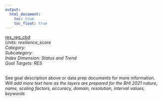 ```yaml
---
output:
  html_document:
    toc: true
    toc_float: true
---
```


[res_reg_cbd](https://github.com/OHI-Baltic/bhi-prep/blob/master/layers/res_reg_cbd_bhi2015.csv)\
*Units: resilience_score*\
*Category:*\
*Subcategory:*\
*Index Dimension: Status and Trend*\
*Goal Targets: RES*\
<br>

See goal description above or data prep documents for more information.\
*Will add more text here as the layers are prepared for the BHI 2021*
*nature, name, scaling factors, accuracy, domain, resolution, interval values, keywords*



<br>

